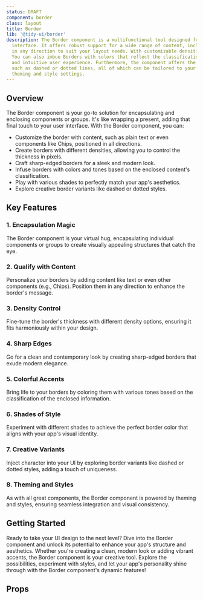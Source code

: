 ```yaml
---
status: DRAFT
component: border
class: layout
title: Border
lib: '@tidy-ui/border'
description: The Border component is a multifunctional tool designed for enclosing components or groups within a user
  interface. It offers robust support for a wide range of content, including text and Chips, and can be positioned
  in any direction to suit your layout needs. With customizable densities and the ability to define sharp edges.
  You can also imbue Borders with colors that reflect the classification of the enclosed content, providing a dynamic
  and intuitive user experience. Furthermore, the component offers the flexibility to experiment with various styles,
  such as dashed or dotted lines, all of which can be tailored to your specific design preferences through
  theming and style settings.
---
```


## Overview

The Border component is your go-to solution for encapsulating and enclosing components or groups. It's like wrapping a present, adding that final touch to your user interface. With the Border component, you can:

- Customize the border with content, such as plain text or even components like Chips, positioned in all directions.
- Create borders with different densities, allowing you to control the thickness in pixels.
- Craft sharp-edged borders for a sleek and modern look.
- Infuse borders with colors and tones based on the enclosed content's classification.
- Play with various shades to perfectly match your app's aesthetics.
- Explore creative border variants like dashed or dotted styles.

## Key Features

### 1. Encapsulation Magic

The Border component is your virtual hug, encapsulating individual components or groups to create visually appealing structures that catch the eye.

### 2. Qualify with Content

Personalize your borders by adding content like text or even other components (e.g., Chips). Position them in any direction to enhance the border's message.

### 3. Density Control

Fine-tune the border's thickness with different density options, ensuring it fits harmoniously within your design.

### 4. Sharp Edges

Go for a clean and contemporary look by creating sharp-edged borders that exude modern elegance.

### 5. Colorful Accents

Bring life to your borders by coloring them with various tones based on the classification of the enclosed information.

### 6. Shades of Style

Experiment with different shades to achieve the perfect border color that aligns with your app's visual identity.

### 7. Creative Variants

Inject character into your UI by exploring border variants like dashed or dotted styles, adding a touch of uniqueness.

### 8. Theming and Styles

As with all great components, the Border component is powered by theming and styles, ensuring seamless integration and visual consistency.

## Getting Started

Ready to take your UI design to the next level? Dive into the Border component and unlock its potential to enhance your app's structure and aesthetics. Whether you're creating a clean, modern look or adding vibrant accents, the Border component is your creative tool. Explore the possibilities, experiment with styles, and let your app's personality shine through with the Border component's dynamic features!

## Props

